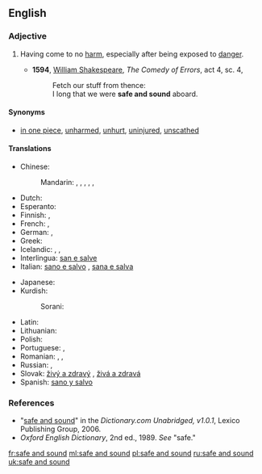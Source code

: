 ==English==

===Adjective===
{{en-adj|head=[[safe]] [[and]] [[sound]]|-}}

# {{context|idiomatic}} Having come to no [[harm]], especially after being exposed to [[danger]].
#* '''1594''', [[w:William_Shakespeare|William Shakespeare]], ''The Comedy of Errors'', act 4, sc. 4,
#*: Fetch our stuff from thence:
#*: I long that we were '''safe and sound''' aboard.

====Synonyms====
* [[in one piece]], [[unharmed]], [[unhurt]], [[uninjured]], [[unscathed]]

====Translations====
{{trans-top|having come to no harm}}
* Chinese:
*: Mandarin: {{t|cmn|安好|tr=ānhǎo|sc=Hani}}, {{t|cmn|平安|tr=píng'ān|sc=Hani}}, {{t|cmn|亳髮無傷|sc=Hani}}, {{t|cmn|亳发无伤|tr=bòfāwúshāng|sc=Hani}}, {{t|cmn|安然無恙|sc=Hani}}, {{t|cmn|安然无恙|tr=ānránwúyàng|sc=Hani}}
* Dutch: {{t-|nl|veilig en wel}}
* Esperanto: {{t-|eo|sanigita kaj savita}}
* Finnish: {{t+|fi|kunnossa}}, {{t-|fi|turvassa}}
* French: {{t+|fr|sain et sauf|m}}, {{t-|fr|saine et sauve|f}}
* German: {{t+|de|wohlbehalten}}, {{t-|de|ganz und heil}}
* Greek: {{t+|el|σώος και αβλαβής|tr=sóos kai avlavís}}
* Icelandic: {{t-|is|heill á húfi|m}}, {{t-|is|heilu og höldnu}}, {{t-|is|klakklaust}}
* Interlingua: [[san e salve]]
* Italian: [[sano e salvo]] {{m}}, [[sana e salva]] {{f}}
{{trans-mid}}
* Japanese: {{t+|ja|無事|tr=ぶじに, buji-ni|alt=無事に|sc=Jpan}}
* Kurdish:
*: Sorani: {{t-|ku|ساغ و سه‌لیم|tr=sAgh u saleem|sc=ku-Arab}}
* Latin: {{t-|la|sani salvique}}
* Lithuanian: {{t-|lt|sveikas ir gyvas}}
* Polish: {{t+|pl|cały i zdrowy}}
* Portuguese: {{t-|pt|são e salvo|m}}, {{t-|pt|sã e salva|f}}
* Romanian: {{t-|ro|teafăr|m|n}}, {{t-|ro|sănătos|m|n}}, {{t-|ro|teafăr și nevătămat|m|n}}
* Russian: {{t-|ru|в целости и сохранности|tr=v célosti i soxránnosti|sc=Cyrl}}, {{t-|ru|целый и невредимый|tr=celyj i nevredímyj|sc=Cyrl}}
* Slovak: [[živý a zdravý]] {{m}}, [[živá a zdravá]] {{f}}
* Spanish: [[sano y salvo]]
{{trans-bottom}}

===References===
* "[http://dictionary.reference.com/search?r=2&q=safe%20and%20sound safe and sound]" in the ''Dictionary.com Unabridged, v1.0.1'', Lexico Publishing Group, 2006.
* ''Oxford English Dictionary'', 2nd ed., 1989.  ''See'' "safe."

[[fr:safe and sound]]
[[ml:safe and sound]]
[[pl:safe and sound]]
[[ru:safe and sound]]
[[uk:safe and sound]]
